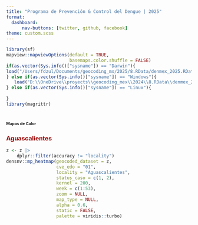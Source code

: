 ```yaml
---
title: "Programa de Prevención & Control del Dengue | 2025"
format: 
  dashboard:
      nav-buttons: [twitter, github, facebook]
theme: custom.scss
---
```


```r
library(sf)
mapview::mapviewOptions(default = TRUE,
                        basemaps.color.shuffle = FALSE)
if(as.vector(Sys.info()["sysname"]) == "Darwin"){
load("/Users/fdzul/Documents/geocoding_mx/2025/8.RData/denmex_2025.RData")
} else if(as.vector(Sys.info()["sysname"]) == "Windows"){
   load("D:\\OneDrive\\proyects\\geocoding_mex\\2024\\8.RData\\denmex_2024.RData")
} else if(as.vector(Sys.info()["sysname"]) == "Linux"){
    
}
library(magrittr)
```




# [**Mapas de Calor**]{style="font-size:8pt"}

::: panel-tabset

### [**Aguascalientes**]{style="color:#990000"}

```r
z <- z |>
    dplyr::filter(accuracy != "locality")
densnv::mp_heatmap(geocoded_dataset = z,
                   cve_edo = "01",
                   locality = "Aguascalientes",
                   status_caso = c(1, 2),
                   kernel = 200,
                   week = c(1:53),
                   zoom = NULL,
                   map_type = NULL,
                   alpha = 0.6,
                   static = FALSE,
                   palette = viridis::turbo)
```


:::